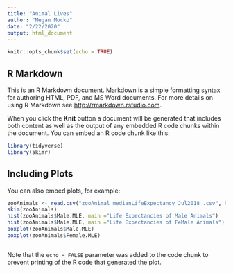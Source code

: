 ```yaml
---
title: "Animal Lives"
author: "Megan Mocko"
date: "2/22/2020"
output: html_document
---
```


```r
knitr::opts_chunk$set(echo = TRUE)
```

## R Markdown

This is an R Markdown document. Markdown is a simple formatting syntax for authoring HTML, PDF, and MS Word documents. For more details on using R Markdown see <http://rmarkdown.rstudio.com>.

When you click the **Knit** button a document will be generated that includes both content as well as the output of any embedded R code chunks within the document. You can embed an R code chunk like this:

```r
library(tidyverse)
library(skimr)
```

## Including Plots

You can also embed plots, for example:

```r
zooAnimals <- read.csv("zooAnimal_medianLifeExpectancy_Jul2018 .csv", header = TRUE)
skim(zooAnimals)
hist(zooAnimals$Male.MLE, main ="Life Expectancies of Male Animals")
hist(zooAnimals$Male.MLE, main ="Life Expectancies of FeMale Animals")
boxplot(zooAnimals$Male.MLE)
boxplot(zooAnimals$Female.MLE)



```

Note that the `echo = FALSE` parameter was added to the code chunk to prevent printing of the R code that generated the plot.
